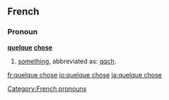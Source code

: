 ==French==

===Pronoun===
'''[[quelque]] [[chose]]'''

# [[something]], abbreviated as: [[qqch]].

[[Category:French pronouns]]

[[fr:quelque chose]]
[[io:quelque chose]]
[[ja:quelque chose]]